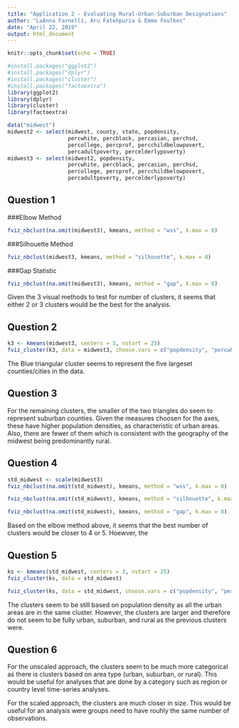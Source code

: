 ```yaml
---
title: "Application 2 - Evaluating Rural-Urban-Suburban Designations"
author: "LaAnna Farnelli, Aru Fatehpuria & Emma Foulkes"
date: "April 22, 2019"
output: html_document
---
```


```r
knitr::opts_chunk$set(echo = TRUE)
```
```r
#install.packages("ggplot2")
#install.packages("dplyr")
#install.packages("cluster")
#install.packages("factoextra")
library(ggplot2)
library(dplyr)
library(cluster)
library(factoextra)

data("midwest")
midwest2 <- select(midwest, county, state, popdensity, 
                   percwhite, percblack, percasian, perchsd, 
                   percollege, percprof, percchildbelowpovert, 
                   percadultpoverty, percelderlypoverty)
midwest3 <- select(midwest2, popdensity, 
                   percwhite, percblack, percasian, perchsd, 
                   percollege, percprof, percchildbelowpovert, 
                   percadultpoverty, percelderlypoverty)
```

## Question 1

###Elbow Method

```r
fviz_nbclust(na.omit(midwest3), kmeans, method = "wss", k.max = 8)
```

###Silhouette Method

```r
fviz_nbclust(midwest3, kmeans, method = "silhouette", k.max = 8)
```

###Gap Statistic

```r
fviz_nbclust(na.omit(midwest3), kmeans, method = "gap", k.max = 8)
```

Given the 3 visual methods to test for number of clusters, it seems that either 2 or 3 clusters would be the best for the analysis.

## Question 2

```r
k3 <- kmeans(midwest3, centers = 3, nstart = 25)
fviz_cluster(k3, data = midwest3, choose.vars = c("popdensity", "percwhite"))
```

The Blue triangular cluster seems to represent the five largeset counties/cities in the data. 

## Question 3

For the remaining clusters, the smaller of the two triangles do seem to represent suburban counties. Given the measures choosen for the axes, these have higher population densities, as characteristic of urban areas. Also, there are fewer of them which is consistent with the geography of the midwest being predominantly rural. 

## Question 4

```r
std_midwest <- scale(midwest3)
fviz_nbclust(na.omit(std_midwest), kmeans, method = "wss", k.max = 8)

fviz_nbclust(na.omit(std_midwest), kmeans, method = "silhouette", k.max = 8)

fviz_nbclust(na.omit(std_midwest), kmeans, method = "gap", k.max = 8)
```

Based on the elbow method above, it seems that the best number of clusters would be closer to 4 or 5. Hoewver, the 

## Question 5

```r
ks <- kmeans(std_midwest, centers = 3, nstart = 25)
fviz_cluster(ks, data = std_midwest)

fviz_cluster(ks, data = std_midwest, choose.vars = c("popdensity", "percwhite"))
```

The clusters seem to be still based on population density as all the urban areas are in the same cluster. However, the clusters are larger and therefore do not seem to be fully urban, suburban, and rural as the previous clusters were.

## Question 6

For the unscaled approach, the clusters seem to be much more categorical as there is clusters based on area type (urban, suburban, or rural). This would be useful for analyses that are done by a category such as region or country level time-series analyses.

For the scaled approach, the clusters are much closer in size. This would be useful for an analysis were groups need to have rouhly the same number of observations.
